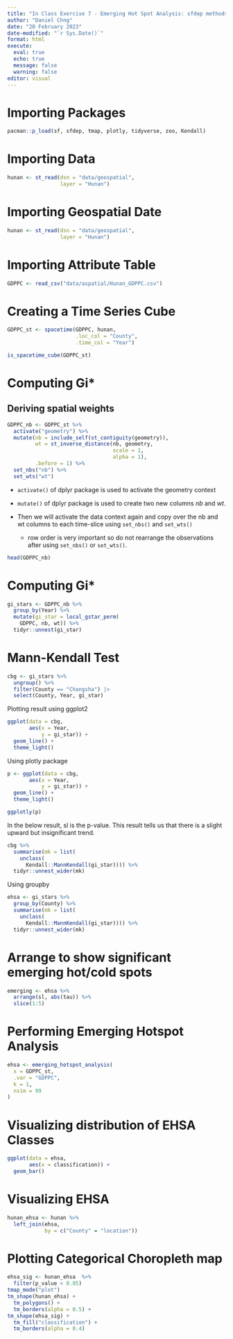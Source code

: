 ```yaml
---
title: "In Class Exercise 7 - Emerging Hot Spot Analysis: sfdep methods"
author: "Daniel Chng"
date: "20 February 2023"
date-modified: "`r Sys.Date()`"
format: html
execute: 
  eval: true
  echo: true
  message: false
  warning: false
editor: visual
---
```


# Importing Packages

```r
pacman::p_load(sf, sfdep, tmap, plotly, tidyverse, zoo, Kendall)
```

# Importing Data

```r
hunan <- st_read(dsn = "data/geospatial", 
                 layer = "Hunan")
```

# Importing Geospatial Date

```r
hunan <- st_read(dsn = "data/geospatial", 
                 layer = "Hunan")
```

# Importing Attribute Table

```r
GDPPC <- read_csv("data/aspatial/Hunan_GDPPC.csv")
```

# Creating a Time Series Cube

```r
GDPPC_st <- spacetime(GDPPC, hunan,
                      .loc_col = "County",
                      .time_col = "Year")
```

```r
is_spacetime_cube(GDPPC_st)
```

# Computing Gi\*

## Deriving spatial weights

```r
GDPPC_nb <- GDPPC_st %>%
  activate("geometry") %>%
  mutate(nb = include_self(st_contiguity(geometry)),
         wt = st_inverse_distance(nb, geometry,
                                  scale = 1,
                                  alpha = 1),
         .before = 1) %>%
  set_nbs("nb") %>%
  set_wts("wt")
```

::: callout-note
-   `activate()` of dplyr package is used to activate the geometry context

-   `mutate()` of dplyr package is used to create two new columns *nb* and *wt*.

-   Then we will activate the data context again and copy over the nb and wt columns to each time-slice using `set_nbs()` and `set_wts()`

    -   row order is very important so do not rearrange the observations after using `set_nbs()` or `set_wts()`.
:::

```r
head(GDPPC_nb)
```

# Computing Gi\*

```r
gi_stars <- GDPPC_nb %>% 
  group_by(Year) %>% 
  mutate(gi_star = local_gstar_perm(
    GDPPC, nb, wt)) %>% 
  tidyr::unnest(gi_star)
```

# Mann-Kendall Test

```r
cbg <- gi_stars %>% 
  ungroup() %>% 
  filter(County == "Changsha") |> 
  select(County, Year, gi_star)
```

Plotting result using ggplot2

```r
ggplot(data = cbg, 
       aes(x = Year, 
           y = gi_star)) +
  geom_line() +
  theme_light()
```

Using plotly package

```r
p <- ggplot(data = cbg, 
       aes(x = Year, 
           y = gi_star)) +
  geom_line() +
  theme_light()

ggplotly(p)
```

In the below result, sl is the p-value. This result tells us that there is a slight upward but insignificant trend.

```r
cbg %>%
  summarise(mk = list(
    unclass(
      Kendall::MannKendall(gi_star)))) %>% 
  tidyr::unnest_wider(mk)
```

Using groupby

```r
ehsa <- gi_stars %>%
  group_by(County) %>%
  summarise(mk = list(
    unclass(
      Kendall::MannKendall(gi_star)))) %>%
  tidyr::unnest_wider(mk)
```

# Arrange to show significant emerging hot/cold spots

```r
emerging <- ehsa %>% 
  arrange(sl, abs(tau)) %>% 
  slice(1:5)
```

# Performing Emerging Hotspot Analysis

```r
ehsa <- emerging_hotspot_analysis(
  x = GDPPC_st, 
  .var = "GDPPC", 
  k = 1, 
  nsim = 99
)
```

# Visualizing distribution of EHSA Classes

```r
ggplot(data = ehsa,
       aes(x = classification)) +
  geom_bar()
```

# Visualizing EHSA

```r
hunan_ehsa <- hunan %>%
  left_join(ehsa,
            by = c("County" = "location"))
```

# Plotting Categorical Choropleth map

```r
ehsa_sig <- hunan_ehsa  %>%
  filter(p_value < 0.05)
tmap_mode("plot")
tm_shape(hunan_ehsa) +
  tm_polygons() +
  tm_borders(alpha = 0.5) +
tm_shape(ehsa_sig) +
  tm_fill("classification") + 
  tm_borders(alpha = 0.4)
```
